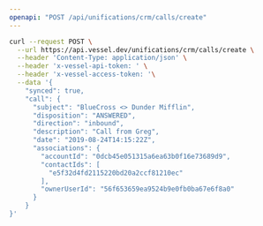 ```yaml
---
openapi: "POST /api/unifications/crm/calls/create"
---
```


<RequestExample>

```bash Request
curl --request POST \
  --url https://api.vessel.dev/unifications/crm/calls/create \
  --header 'Content-Type: application/json' \
  --header 'x-vessel-api-token: ' \
  --header 'x-vessel-access-token: '\
  --data '{
    "synced": true,
    "call": {
      "subject": "BlueCross <> Dunder Mifflin",
      "disposition": "ANSWERED",
      "direction": "inbound",
      "description": "Call from Greg",
      "date": "2019-08-24T14:15:22Z",
      "associations": {
        "accountId": "0dcb45e051315a6ea63b0f16e73689d9",
        "contactIds": [
          "e5f32d4fd2115220bd20a2ccf81210ec"
        ],
        "ownerUserId": "56f653659ea9524b9e0fb0ba67e6f8a0"
      }
    }
}'
```

</RequestExample>
